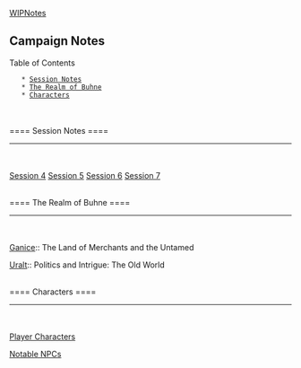 [[notes/waterdeep|WIPNotes]]

== Campaign Notes ==
Table of Contents
    * [[#Session Notes|Session Notes]]
    * [[#The Realm of Buhne|The Realm of Buhne]]
    * [[#Characters|Characters]]
<br />
<br />
==== Session Notes ====
----
<br />
<br />
[[Session 4]]
[[Session 5]]
[[Session 6]]
[[Session 7]]

<br />
==== The Realm of Buhne ====
----
<br />
<br />

[[Ganice]]:: The Land of Merchants and the Untamed

[[Uralt]]:: Politics and Intrigue: The Old World

<br />
==== Characters ====
----
<br />
<br />

[[Player Characters]]

[[Notable NPCs]]
